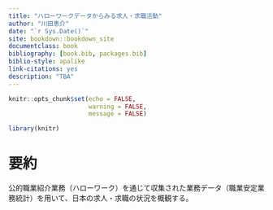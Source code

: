 ```yaml
--- 
title: "ハローワークデータからみる求人・求職活動"
author: "川田恵介"
date: "`r Sys.Date()`"
site: bookdown::bookdown_site
documentclass: book
bibliography: [book.bib, packages.bib]
biblio-style: apalike
link-citations: yes
description: "TBA"
---
```



```r
knitr::opts_chunk$set(echo = FALSE,
                      warning = FALSE,
                      message = FALSE)
```

```r
library(knitr)
```


# 要約

公的職業紹介業務（ハローワーク）を通じて収集された業務データ（職業安定業務統計）を用いて、日本の求人・求職の状況を概観する。